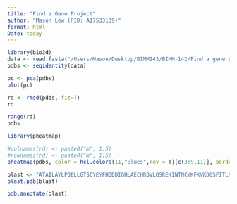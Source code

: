 ```yaml
---
title: "Find a Gene Project"
author: "Mason Lew (PID: A17533139)"
format: html
Date: today
---
```


```r
library(bio3d)
data <- read.fasta("/Users/Mason/Desktop/BIMM143/BIMM-142/Find a gene project/Heatmap of aligned sequences")
pdbs <- seqidentity(data)
```

```r
pc <- pca(pdbs)
plot(pc)
```

```r
rd <- rmsd(pdbs, fit=T)
rd
```
```r
range(rd)
pdbs
```
```r
library(pheatmap)

#colnames(rd) <- paste0("m", 1:5)
#rownames(rd) <- paste0("m", 1:5)
pheatmap(pdbs, color = hcl.colors(11,"Blues",rev = T)[c(3:9,11)], border_color = NA, display_numbers = T, number_color = "white")
```
```r
blast <- "ATAILAYLPQELLGTSCYEYFHQDDIGHLAECHRQVLQSREKINTNCYKFKVKDGSFITLRSCWFSFMNPWTKEVEYIVSTNTVASAHVLDGGDATFPQLAASPHSMDSVLQAGEGGPKRSLPTVPGIPGGTRAGAGRIGRMIAEEIMEIHRIRGSSPSSCGSSPLNMTSTPPPDTSSPGGKRILNGGTPDIPPTSLLSRQIHDNPGYPYSDNSSILGENSHIGIDMIDNDQGSSSPSND"
blast.pdb(blast)
```


```r
pdb.annotate(blast)
```

